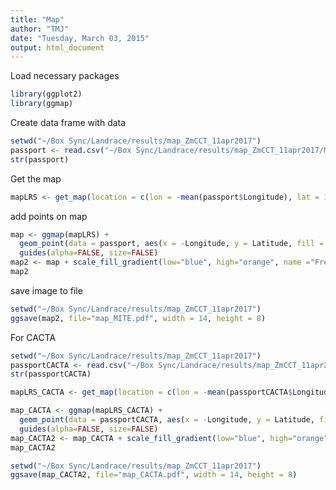 ```yaml
---
title: "Map"
author: "TMJ"
date: "Tuesday, March 03, 2015"
output: html_document
---
```


Load necessary packages

```r
library(ggplot2)
library(ggmap)
```

Create data frame with data

```r
setwd("~/Box Sync/Landrace/results/map_ZmCCT_11apr2017")
passport <- read.csv("~/Box Sync/Landrace/results/map_ZmCCT_11apr2017/MITEmap.csv")
str(passport)
```

Get the map
```r
mapLRS <- get_map(location = c(lon = -mean(passport$Longitude), lat = 10), zoom = 3, maptype = "terrain", scale = 2)
```

add points on map

```r
map <- ggmap(mapLRS) +
  geom_point(data = passport, aes(x = -Longitude, y = Latitude, fill = freq_MITE, alpha = 0.8), size = 3, shape = 21) +
  guides(alpha=FALSE, size=FALSE)
map2 <- map + scale_fill_gradient(low="blue", high="orange", name ="Frequency of MITE insertion at Vgt1")
map2
```

save image to file

```r
setwd("~/Box Sync/Landrace/results/map_ZmCCT_11apr2017")
ggsave(map2, file="map_MITE.pdf", width = 14, height = 8)
```

For CACTA

```r
setwd("~/Box Sync/Landrace/results/map_ZmCCT_11apr2017")
passportCACTA <- read.csv("~/Box Sync/Landrace/results/map_ZmCCT_11apr2017/Insertionsmap.csv")
str(passportCACTA)
```

```r
mapLRS_CACTA <- get_map(location = c(lon = -mean(passportCACTA$Longitude), lat = 10), zoom = 3, maptype = "terrain", scale = 2)
```

```r
map_CACTA <- ggmap(mapLRS_CACTA) +
  geom_point(data = passportCACTA, aes(x = -Longitude, y = Latitude, fill = freq_CACTA, alpha = 0.8), size = 3, shape = 21) +
  guides(alpha=FALSE, size=FALSE)
map_CACTA2 <- map_CACTA + scale_fill_gradient(low="blue", high="orange", name ="Frequency of CACTA insertion at ZmCCT")
map_CACTA2
```

```r
setwd("~/Box Sync/Landrace/results/map_ZmCCT_11apr2017")
ggsave(map_CACTA2, file="map_CACTA.pdf", width = 14, height = 8)
```
